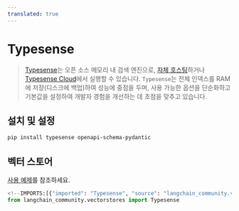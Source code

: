 ```yaml
---
translated: true
---
```


# Typesense

> [Typesense](https://typesense.org)는 오픈 소스 메모리 내 검색 엔진으로, [자체 호스팅](https://typesense.org/docs/guide/install-typesense.html#option-2-local-machine-self-hosting)하거나 [Typesense Cloud](https://cloud.typesense.org/)에서 실행할 수 있습니다.
> `Typesense`는 전체 인덱스를 RAM에 저장(디스크에 백업)하여 성능에 중점을 두며, 사용 가능한 옵션을 단순화하고 기본값을 설정하여 개발자 경험을 개선하는 데 초점을 맞추고 있습니다.

## 설치 및 설정

```bash
pip install typesense openapi-schema-pydantic
```

## 벡터 스토어

[사용 예제](/docs/integrations/vectorstores/typesense)를 참조하세요.

```python
<!--IMPORTS:[{"imported": "Typesense", "source": "langchain_community.vectorstores", "docs": "https://api.python.langchain.com/en/latest/vectorstores/langchain_community.vectorstores.typesense.Typesense.html", "title": "Typesense"}]-->
from langchain_community.vectorstores import Typesense
```
